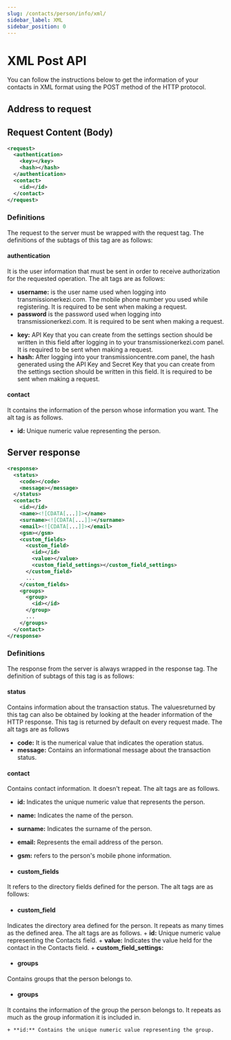 ```yaml
---
slug: /contacts/person/info/xml/
sidebar_label: XML
sidebar_position: 0
---
```



# XML Post API
<AccessWarning />
You can follow the instructions below to get the information of your contacts in XML format using the POST method of the HTTP protocol.

## Address to request

<RequestURL type="POST" url="https://api.iletimerkezi.com/v1/get-contact" />

## Request Content (Body)

```xml title="Content of the request if you are processing using API Key"
<request>
  <authentication>
    <key></key>
    <hash></hash>
  </authentication>
  <contact>
    <id></id>
  </contact>
</request>
```

### Definitions

The request to the server must be wrapped with the <Badge>request</Badge> tag. The definitions of the subtags of this tag are as follows:

#### authentication
It is the user information that must be sent in order to receive authorization for the requested operation. The alt tags are as follows:

<Tabs>
  <TabItem value="username" label="Username">
    <ul>
      <li>
        <strong>username:</strong> is the user name used when logging into transmissionerkezi.com. The mobile phone number you used while registering. It is required to be sent when making a request.
      </li>
      <li>
        <strong>password</strong> is the password used when logging into transmissionerkezi.com. It is required to be sent when making a request.
      </li>
    </ul>
  </TabItem>
  <TabItem value="api-key" label="API Key">
    <ul>
      <li>
        <strong>key:</strong> API Key that you can create from the settings section should be written in this field after logging in to your transmissionerkezi.com panel. It is required to be sent when making a request.
      </li>
      <li>
        <strong>hash:</strong> After logging into your transmissioncentre.com panel, the hash generated using the API Key and Secret Key that you can create from the settings section should be written in this field. It is required to be sent when making a request.
      </li>
    </ul>
  </TabItem>
</Tabs>

#### contact
It contains the information of the person whose information you want. The alt tag is as follows.

  + **id:** Unique numeric value representing the person.

## Server response

```xml
<response>
  <status>
    <code></code>
    <message></message>
  </status>
  <contact>
    <id></id>
    <name><![CDATA[...]]></name>
    <surname><![CDATA[...]]></surname>
    <email><![CDATA[...]]></email>
    <gsm></gsm>
    <custom_fields>
      <custom_field>
        <id></id>
        <value></value>
        <custom_field_settings></custom_field_settings>
      </custom_field>
      ...
    </custom_fields>
    <groups>
      <group>
        <id></id>
      </group>
      ...
    </groups>
  </contact>
</response>
```

### Definitions

The response from the server is always wrapped in the <Badge>response</Badge> tag. The definition of subtags of this tag is as follows:

#### status
Contains information about the transaction status. The values ​​returned by this tag can also be obtained by looking at the header information of the HTTP response. This tag is returned by default on every request made. The alt tags are as follows

+ **code:** It is the numerical value that indicates the operation status.
+ **message:** Contains an informational message about the transaction status.

#### contact
Contains contact information. It doesn't repeat. The alt tags are as follows.

+ **id:** Indicates the unique numeric value that represents the person.
+ **name:** Indicates the name of the person.
+ **surname:** Indicates the surname of the person.
+ **email:** Represents the email address of the person.
+ **gsm:** refers to the person's mobile phone information.

+ #### custom_fields
It refers to the directory fields defined for the person. The alt tags are as follows:

  + #### custom_field
  Indicates the directory area defined for the person. It repeats as many times as the defined area. The alt tags are as follows.
    + **id:** Unique numeric value representing the Contacts field.
    + **value:** Indicates the value held for the contact in the Contacts field.
    + **custom_field_settings:**

+ #### groups
Contains groups that the person belongs to.

  + #### groups
  It contains the information of the group the person belongs to. It repeats as much as the group information it is included in.

    + **id:** Contains the unique numeric value representing the group.